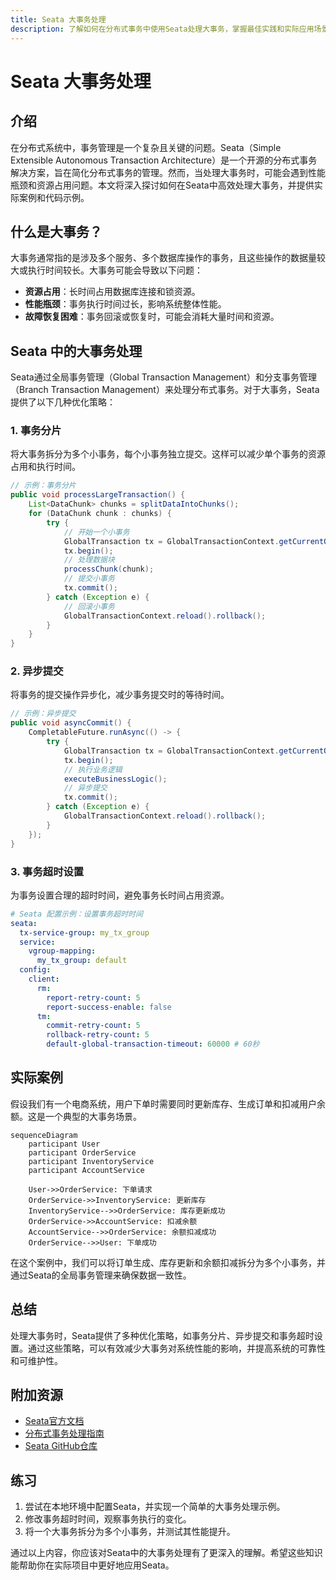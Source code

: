 ```yaml
---
title: Seata 大事务处理
description: 了解如何在分布式事务中使用Seata处理大事务，掌握最佳实践和实际应用场景。
---
```


# Seata 大事务处理

## 介绍

在分布式系统中，事务管理是一个复杂且关键的问题。Seata（Simple Extensible Autonomous Transaction Architecture）是一个开源的分布式事务解决方案，旨在简化分布式事务的管理。然而，当处理大事务时，可能会遇到性能瓶颈和资源占用问题。本文将深入探讨如何在Seata中高效处理大事务，并提供实际案例和代码示例。

## 什么是大事务？

大事务通常指的是涉及多个服务、多个数据库操作的事务，且这些操作的数据量较大或执行时间较长。大事务可能会导致以下问题：

- **资源占用**：长时间占用数据库连接和锁资源。
- **性能瓶颈**：事务执行时间过长，影响系统整体性能。
- **故障恢复困难**：事务回滚或恢复时，可能会消耗大量时间和资源。

## Seata 中的大事务处理

Seata通过全局事务管理（Global Transaction Management）和分支事务管理（Branch Transaction Management）来处理分布式事务。对于大事务，Seata提供了以下几种优化策略：

### 1. 事务分片

将大事务拆分为多个小事务，每个小事务独立提交。这样可以减少单个事务的资源占用和执行时间。

```java
// 示例：事务分片
public void processLargeTransaction() {
    List<DataChunk> chunks = splitDataIntoChunks();
    for (DataChunk chunk : chunks) {
        try {
            // 开始一个小事务
            GlobalTransaction tx = GlobalTransactionContext.getCurrentOrCreate();
            tx.begin();
            // 处理数据块
            processChunk(chunk);
            // 提交小事务
            tx.commit();
        } catch (Exception e) {
            // 回滚小事务
            GlobalTransactionContext.reload().rollback();
        }
    }
}
```

### 2. 异步提交

将事务的提交操作异步化，减少事务提交时的等待时间。

```java
// 示例：异步提交
public void asyncCommit() {
    CompletableFuture.runAsync(() -> {
        try {
            GlobalTransaction tx = GlobalTransactionContext.getCurrentOrCreate();
            tx.begin();
            // 执行业务逻辑
            executeBusinessLogic();
            // 异步提交
            tx.commit();
        } catch (Exception e) {
            GlobalTransactionContext.reload().rollback();
        }
    });
}
```

### 3. 事务超时设置

为事务设置合理的超时时间，避免事务长时间占用资源。

```yaml
# Seata 配置示例：设置事务超时时间
seata:
  tx-service-group: my_tx_group
  service:
    vgroup-mapping:
      my_tx_group: default
  config:
    client:
      rm:
        report-retry-count: 5
        report-success-enable: false
      tm:
        commit-retry-count: 5
        rollback-retry-count: 5
        default-global-transaction-timeout: 60000 # 60秒
```

## 实际案例

假设我们有一个电商系统，用户下单时需要同时更新库存、生成订单和扣减用户余额。这是一个典型的大事务场景。

```mermaid
sequenceDiagram
    participant User
    participant OrderService
    participant InventoryService
    participant AccountService

    User->>OrderService: 下单请求
    OrderService->>InventoryService: 更新库存
    InventoryService-->>OrderService: 库存更新成功
    OrderService->>AccountService: 扣减余额
    AccountService-->>OrderService: 余额扣减成功
    OrderService-->>User: 下单成功
```

在这个案例中，我们可以将订单生成、库存更新和余额扣减拆分为多个小事务，并通过Seata的全局事务管理来确保数据一致性。

## 总结

处理大事务时，Seata提供了多种优化策略，如事务分片、异步提交和事务超时设置。通过这些策略，可以有效减少大事务对系统性能的影响，并提高系统的可靠性和可维护性。

## 附加资源

- [Seata官方文档](https://seata.io/zh-cn/docs/overview/what-is-seata.html)
- [分布式事务处理指南](https://dzone.com/articles/distributed-transactions-in-microservices-with-seata)
- [Seata GitHub仓库](https://github.com/seata/seata)

## 练习

1. 尝试在本地环境中配置Seata，并实现一个简单的大事务处理示例。
2. 修改事务超时时间，观察事务执行的变化。
3. 将一个大事务拆分为多个小事务，并测试其性能提升。

通过以上内容，你应该对Seata中的大事务处理有了更深入的理解。希望这些知识能帮助你在实际项目中更好地应用Seata。